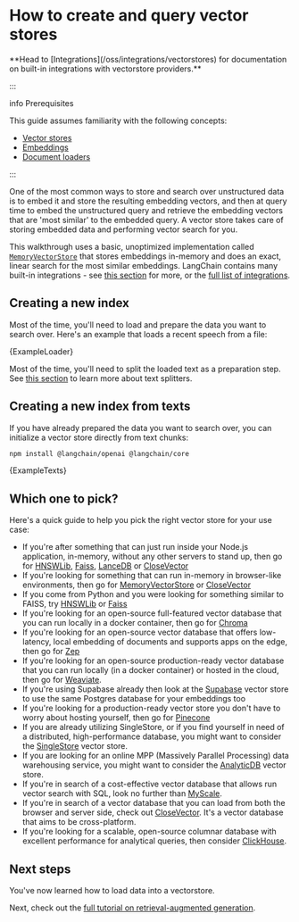# How to create and query vector stores

<Info>
**Head to [Integrations](/oss/integrations/vectorstores) for documentation on built-in integrations with vectorstore providers.**

:::

</Info>info Prerequisites

This guide assumes familiarity with the following concepts:

- [Vector stores](/oss/concepts/#vectorstores)
- [Embeddings](/oss/concepts/embedding_models)
- [Document loaders](/oss/concepts/document_loaders)

:::

One of the most common ways to store and search over unstructured data is to embed it and store the resulting embedding
vectors, and then at query time to embed the unstructured query and retrieve the embedding vectors that are
'most similar' to the embedded query. A vector store takes care of storing embedded data and performing vector search
for you.

This walkthrough uses a basic, unoptimized implementation called [`MemoryVectorStore`](https://api.js.langchain.com/classes/langchain.vectorstores_memory.MemoryVectorStore.html) that stores embeddings in-memory and does an exact, linear search for the most similar embeddings.
LangChain contains many built-in integrations - see [this section](/oss/how-to/vectorstores/#which-one-to-pick) for more, or the [full list of integrations](/oss/integrations/vectorstores/).

## Creating a new index

Most of the time, you'll need to load and prepare the data you want to search over. Here's an example that loads a recent speech from a file:


<CodeBlock language="typescript">{ExampleLoader}</CodeBlock>

Most of the time, you'll need to split the loaded text as a preparation step. See [this section](/oss/concepts/text_splitters) to learn more about text splitters.

## Creating a new index from texts

If you have already prepared the data you want to search over, you can initialize a vector store directly from text chunks:



<IntegrationInstallTooltip></IntegrationInstallTooltip>

```bash npm2yarn
npm install @langchain/openai @langchain/core
```

<CodeBlock language="typescript">{ExampleTexts}</CodeBlock>

## Which one to pick?

Here's a quick guide to help you pick the right vector store for your use case:

- If you're after something that can just run inside your Node.js application, in-memory, without any other servers to stand up, then go for [HNSWLib](/oss/integrations/vectorstores/hnswlib), [Faiss](/oss/integrations/vectorstores/faiss), [LanceDB](/oss/integrations/vectorstores/lancedb) or [CloseVector](/oss/integrations/vectorstores/closevector)
- If you're looking for something that can run in-memory in browser-like environments, then go for [MemoryVectorStore](/oss/integrations/vectorstores/memory) or [CloseVector](/oss/integrations/vectorstores/closevector)
- If you come from Python and you were looking for something similar to FAISS, try [HNSWLib](/oss/integrations/vectorstores/hnswlib) or [Faiss](/oss/integrations/vectorstores/faiss)
- If you're looking for an open-source full-featured vector database that you can run locally in a docker container, then go for [Chroma](/oss/integrations/vectorstores/chroma)
- If you're looking for an open-source vector database that offers low-latency, local embedding of documents and supports apps on the edge, then go for [Zep](/oss/integrations/vectorstores/zep)
- If you're looking for an open-source production-ready vector database that you can run locally (in a docker container) or hosted in the cloud, then go for [Weaviate](/oss/integrations/vectorstores/weaviate).
- If you're using Supabase already then look at the [Supabase](/oss/integrations/vectorstores/supabase) vector store to use the same Postgres database for your embeddings too
- If you're looking for a production-ready vector store you don't have to worry about hosting yourself, then go for [Pinecone](/oss/integrations/vectorstores/pinecone)
- If you are already utilizing SingleStore, or if you find yourself in need of a distributed, high-performance database, you might want to consider the [SingleStore](/oss/integrations/vectorstores/singlestore) vector store.
- If you are looking for an online MPP (Massively Parallel Processing) data warehousing service, you might want to consider the [AnalyticDB](/oss/integrations/vectorstores/analyticdb) vector store.
- If you're in search of a cost-effective vector database that allows run vector search with SQL, look no further than [MyScale](/oss/integrations/vectorstores/myscale).
- If you're in search of a vector database that you can load from both the browser and server side, check out [CloseVector](/oss/integrations/vectorstores/closevector). It's a vector database that aims to be cross-platform.
- If you're looking for a scalable, open-source columnar database with excellent performance for analytical queries, then consider [ClickHouse](/oss/integrations/vectorstores/clickhouse).

## Next steps

You've now learned how to load data into a vectorstore.

Next, check out the [full tutorial on retrieval-augmented generation](/oss/tutorials/rag).
